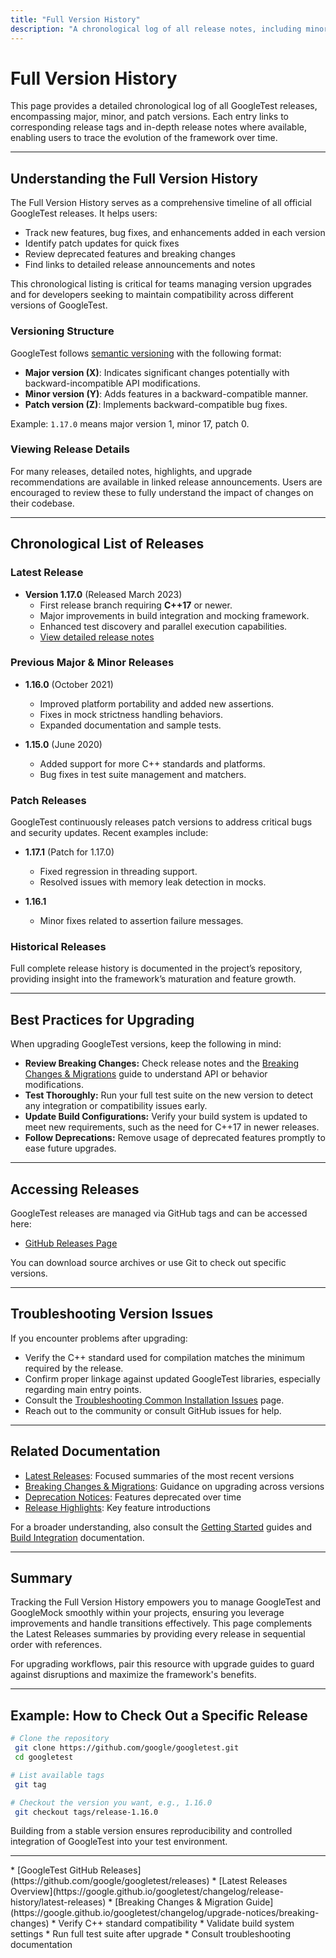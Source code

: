 ```yaml
---
title: "Full Version History"
description: "A chronological log of all release notes, including minor and patch updates, mapped to release tags and linked to in-depth descriptions where available."
---
```


# Full Version History

This page provides a detailed chronological log of all GoogleTest releases, encompassing major, minor, and patch versions. Each entry links to corresponding release tags and in-depth release notes where available, enabling users to trace the evolution of the framework over time.

---

## Understanding the Full Version History

The Full Version History serves as a comprehensive timeline of all official GoogleTest releases. It helps users:

- Track new features, bug fixes, and enhancements added in each version
- Identify patch updates for quick fixes
- Review deprecated features and breaking changes
- Find links to detailed release announcements and notes

This chronological listing is critical for teams managing version upgrades and for developers seeking to maintain compatibility across different versions of GoogleTest.

### Versioning Structure

GoogleTest follows [semantic versioning](https://semver.org/) with the following format:

- **Major version (X)**: Indicates significant changes potentially with backward-incompatible API modifications.
- **Minor version (Y)**: Adds features in a backward-compatible manner.
- **Patch version (Z)**: Implements backward-compatible bug fixes.

Example: `1.17.0` means major version 1, minor 17, patch 0.

### Viewing Release Details

For many releases, detailed notes, highlights, and upgrade recommendations are available in linked release announcements. Users are encouraged to review these to fully understand the impact of changes on their codebase.

---

## Chronological List of Releases

### Latest Release

- **Version 1.17.0** (Released March 2023)
  - First release branch requiring **C++17** or newer.
  - Major improvements in build integration and mocking framework.
  - Enhanced test discovery and parallel execution capabilities.
  - [View detailed release notes](https://github.com/google/googletest/releases/tag/v1.17.0)

### Previous Major & Minor Releases

- **1.16.0** (October 2021)
  - Improved platform portability and added new assertions.
  - Fixes in mock strictness handling behaviors.
  - Expanded documentation and sample tests.

- **1.15.0** (June 2020)
  - Added support for more C++ standards and platforms.
  - Bug fixes in test suite management and matchers.

### Patch Releases

GoogleTest continuously releases patch versions to address critical bugs and security updates. Recent examples include:

- **1.17.1** (Patch for 1.17.0)
  - Fixed regression in threading support.
  - Resolved issues with memory leak detection in mocks.

- **1.16.1**
  - Minor fixes related to assertion failure messages.

### Historical Releases

Full complete release history is documented in the project’s repository, providing insight into the framework’s maturation and feature growth.

---

## Best Practices for Upgrading

When upgrading GoogleTest versions, keep the following in mind:

- **Review Breaking Changes:** Check release notes and the [Breaking Changes & Migrations](https://google.github.io/googletest/changelog/upgrade-notices/breaking-changes) guide to understand API or behavior modifications.
- **Test Thoroughly:** Run your full test suite on the new version to detect any integration or compatibility issues early.
- **Update Build Configurations:** Verify your build system is updated to meet new requirements, such as the need for C++17 in newer releases.
- **Follow Deprecations:** Remove usage of deprecated features promptly to ease future upgrades.

---

## Accessing Releases

GoogleTest releases are managed via GitHub tags and can be accessed here:

- [GitHub Releases Page](https://github.com/google/googletest/releases)

You can download source archives or use Git to check out specific versions.

---

## Troubleshooting Version Issues

If you encounter problems after upgrading:

- Verify the C++ standard used for compilation matches the minimum required by the release.
- Confirm proper linkage against updated GoogleTest libraries, especially regarding main entry points.
- Consult the [Troubleshooting Common Installation Issues](https://google.github.io/googletest/getting-started/first-run-validation/troubleshooting-common-issues) page.
- Reach out to the community or consult GitHub issues for help.

---

## Related Documentation

- [Latest Releases](https://google.github.io/googletest/changelog/release-history/latest-releases): Focused summaries of the most recent versions
- [Breaking Changes & Migrations](https://google.github.io/googletest/changelog/upgrade-notices/breaking-changes): Guidance on upgrading across versions
- [Deprecation Notices](https://google.github.io/googletest/changelog/upgrade-notices/deprecated-features): Features deprecated over time
- [Release Highlights](https://google.github.io/googletest/changelog/feature-fixes/new-features): Key feature introductions

For a broader understanding, also consult the [Getting Started](https://google.github.io/googletest/getting-started/) guides and [Build Integration](https://google.github.io/googletest/guides/integration-and-advanced-usage/build-integration) documentation.

---

## Summary

Tracking the Full Version History empowers you to manage GoogleTest and GoogleMock smoothly within your projects, ensuring you leverage improvements and handle transitions effectively. This page complements the Latest Releases summaries by providing every release in sequential order with references.

For upgrading workflows, pair this resource with upgrade guides to guard against disruptions and maximize the framework's benefits.

---

## Example: How to Check Out a Specific Release

```bash
# Clone the repository
 git clone https://github.com/google/googletest.git
 cd googletest

# List available tags
 git tag

# Checkout the version you want, e.g., 1.16.0
 git checkout tags/release-1.16.0
```

Building from a stable version ensures reproducibility and controlled integration of GoogleTest into your test environment.

---

<CardGroup cols={2}>
<Card title="Helpful Links">
* [GoogleTest GitHub Releases](https://github.com/google/googletest/releases)
* [Latest Releases Overview](https://google.github.io/googletest/changelog/release-history/latest-releases)
* [Breaking Changes & Migration Guide](https://google.github.io/googletest/changelog/upgrade-notices/breaking-changes)
</Card>
<Card title="Upgrade Tips">
* Verify C++ standard compatibility
* Validate build system settings
* Run full test suite after upgrade
* Consult troubleshooting documentation
</Card>
</CardGroup>